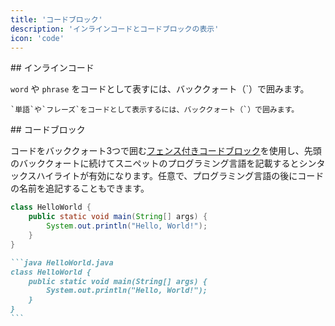 ```yaml
---
title: 'コードブロック'
description: 'インラインコードとコードブロックの表示'
icon: 'code'
---
```


<div id="inline-code">
  ## インラインコード
</div>

`word` や `phrase` をコードとして表すには、バッククォート（`）で囲みます。

```
`単語`や`フレーズ`をコードとして表示するには、バッククォート（`）で囲みます。
```


<div id="code-blocks">
  ## コードブロック
</div>

コードをバッククォート3つで囲む[フェンス付きコードブロック](https://www.markdownguide.org/extended-syntax/#fenced-code-blocks)を使用し、先頭のバッククォートに続けてスニペットのプログラミング言語を記載するとシンタックスハイライトが有効になります。任意で、プログラミング言語の後にコードの名前を追記することもできます。

```java HelloWorld.java
class HelloWorld {
    public static void main(String[] args) {
        System.out.println("Hello, World!");
    }
}
```

````md
```java HelloWorld.java
class HelloWorld {
    public static void main(String[] args) {
        System.out.println("Hello, World!");
    }
}
```
````
